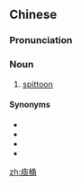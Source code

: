 ==Chinese==
{{zh-forms}}

===Pronunciation===
{{zh-pron
|m=tántǒng
|cat=n
}}

===Noun===
{{zh-noun}}

# [[spittoon]]

====Synonyms====
* {{zh-l|痰罐}}
* {{zh-l|痰盒}}
* {{zh-l|痰盂}}
* {{zh-l|唾壺}}

[[zh:痰桶]]